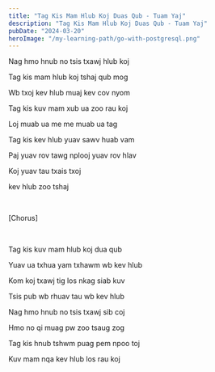 ```yaml
---
title: "Tag Kis Mam Hlub Koj Duas Qub - Tuam Yaj"
description: "Tag Kis Mam Hlub Koj Duas Qub - Tuam Yaj"
pubDate: "2024-03-20"
heroImage: "/my-learning-path/go-with-postgresql.png"
---
```


Nag hmo hnub no tsis txawj hlub koj

Tag kis mam hlub koj tshaj qub mog

Wb txoj kev hlub muaj kev cov nyom

Tag kis kuv mam xub ua zoo rau koj

Loj muab ua me me muab ua tag

Tag kis kev hlub yuav sawv huab vam

Paj yuav rov tawg nplooj yuav rov hlav

Koj yuav tau txais txoj

kev hlub zoo tshaj

<br />

[Chorus]

<br />

Tag kis kuv mam hlub koj dua qub

Yuav ua txhua yam txhawm wb kev hlub

Kom koj txawj tig los nkag siab kuv

Tsis pub wb rhuav tau wb kev hlub

Nag hmo hnub no tsis txawj sib coj

Hmo no qi muag pw zoo tsaug zog

Tag kis hnub tshwm puag pem npoo toj

Kuv mam nqa kev hlub los rau koj
